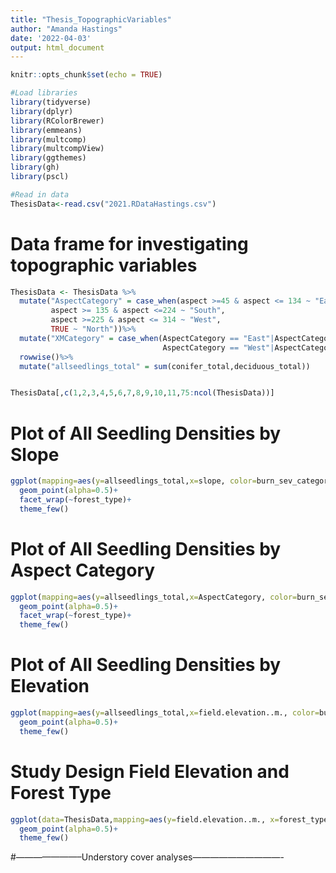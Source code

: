 ```yaml
---
title: "Thesis_TopographicVariables"
author: "Amanda Hastings"
date: '2022-04-03'
output: html_document
---
```


```r
knitr::opts_chunk$set(echo = TRUE)
```

```r
#Load libraries 
library(tidyverse)
library(dplyr)
library(RColorBrewer)
library(emmeans)
library(multcomp)
library(multcompView)
library(ggthemes)
library(gh)
library(pscl)
```


```r
#Read in data 
ThesisData<-read.csv("2021.RDataHastings.csv")
```



# Data frame for investigating topographic variables 
```r
ThesisData <- ThesisData %>% 
  mutate("AspectCategory" = case_when(aspect >=45 & aspect <= 134 ~ "East",
         aspect >= 135 & aspect <=224 ~ "South", 
         aspect >=225 & aspect <= 314 ~ "West", 
         TRUE ~ "North"))%>% 
  mutate("XMCategory" = case_when(AspectCategory == "East"|AspectCategory == "North" ~ "Mesic", 
                                  AspectCategory == "West"|AspectCategory == "South" ~ "Xeric"))%>% 
  rowwise()%>%
  mutate("allseedlings_total" = sum(conifer_total,deciduous_total))


ThesisData[,c(1,2,3,4,5,6,7,8,9,10,11,75:ncol(ThesisData))]
```


# Plot of All Seedling Densities by Slope 
```r
ggplot(mapping=aes(y=allseedlings_total,x=slope, color=burn_sev_category),data=ThesisData)+ 
  geom_point(alpha=0.5)+ 
  facet_wrap(~forest_type)+
  theme_few()
```

# Plot of All Seedling Densities by Aspect Category 
```r
ggplot(mapping=aes(y=allseedlings_total,x=AspectCategory, color=burn_sev_category),data=ThesisData)+ 
  geom_point(alpha=0.5)+ 
  facet_wrap(~forest_type)+
  theme_few()
```

# Plot of All Seedling Densities by Elevation 
```r
ggplot(mapping=aes(y=allseedlings_total,x=field.elevation..m., color=burn_sev_category),data=ThesisData)+ 
  geom_point(alpha=0.5)+ 
  theme_few()
```

# Study Design Field Elevation and Forest Type
```r
ggplot(data=ThesisData,mapping=aes(y=field.elevation..m., x=forest_type, color=burn_sev_category))+
  geom_point(alpha=0.5)+ 
  theme_few()
```


#-----------------------Understory cover analyses-------------------------------















